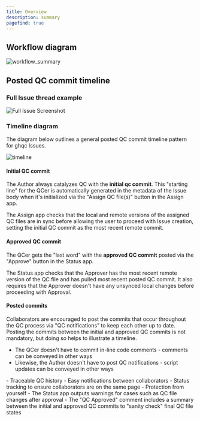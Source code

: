 ```yaml
---
title: Overview
description: summary
pagefind: true
---
```



## Workflow diagram

![workflow_summary](/ghqc-docs/workflow_summary.png)


## Posted QC commit timeline

### Full Issue thread example


<div style="width: 100%; overflow-x: auto;">
  <img
    src="/ghqc-docs/full_issue_new.png"
    style="max-width: 100%; height: auto; display: block; margin: 0 auto;"
    alt="Full Issue Screenshot"
  />
</div>

### Timeline diagram

The diagram below outlines a general posted QC commit timeline pattern for ghqc Issues.

![timeline](/ghqc-docs/posted_qc_commit_timeline.png)

#### Initial QC commit

The Author always catalyzes QC with the **initial qc commit**. This "starting line" for the QCer is automatically generated in the metadata of the Issue body when it's 
initialized via the "Assign QC file(s)" button in the Assign app.

The Assign app checks that the local and remote versions of the assigned QC files are in sync before allowing the user to proceed with Issue creation, 
setting the initial QC commit as the most recent remote commit. 

#### Approved QC commit 

The QCer gets the "last word" with the **approved QC commit** posted via the "Approve" button in the Status app.

The Status app checks that the Approver has the most recent remote version of the QC file and has pulled most recent posted QC commit.
It also requires that the Approver doesn't have any unsynced local changes before proceeding with Approval.

#### Posted commits

Collaborators are encouraged to post the commits that occur throughout the QC process via "QC notifications" to keep each other up to date.\
Posting the commits between the initial and approved QC commits is not mandatory, but doing so helps to illustrate a timeline. 

- The QCer doesn't have to commit in-line code comments - comments can be conveyed in other ways
- Likewise, the Author doesn't have to post QC notifications - script updates can be conveyed in other ways

<Aside type="tip" title="The benefits of posting QC commits">
  - Traceable QC history
  - Easy notifications between collaborators
  - Status tracking to ensure collaborators are on the same page
  - Protection from yourself 
      - The Status app outputs warnings for cases such as QC file changes after approval
      - The "QC Approved" comment includes a summary between the initial and approved QC commits to "sanity check" final QC file states
</Aside>



